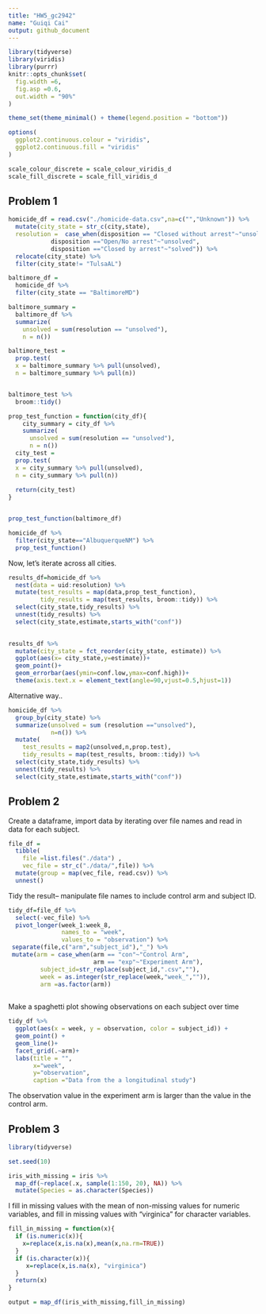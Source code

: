 ```yaml
---
title: "HW5_gc2942"
name: "Guiqi Cai"
output: github_document
---
```


```r
library(tidyverse)
library(viridis)
library(purrr)
knitr::opts_chunk$set(
  fig.width =6,
  fig.asp =0.6,
  out.width = "90%"
) 

theme_set(theme_minimal() + theme(legend.position = "bottom"))

options(
  ggplot2.continuous.colour = "viridis",
  ggplot2.continuous.fill = "viridis"
)

scale_colour_discrete = scale_colour_viridis_d
scale_fill_discrete = scale_fill_viridis_d

```


## Problem 1
```r
homicide_df = read.csv("./homicide-data.csv",na=c("","Unknown")) %>% 
  mutate(city_state = str_c(city,state),
  resolution =  case_when(disposition == "Closed without arrest"~"unsolved",
            disposition =="Open/No arrest"~"unsolved",
            disposition =="Closed by arrest"~"solved")) %>% 
  relocate(city_state) %>% 
  filter(city_state!= "TulsaAL")

```


```r
baltimore_df = 
  homicide_df %>% 
  filter(city_state == "BaltimoreMD")

baltimore_summary = 
  baltimore_df %>% 
  summarize(
    unsolved = sum(resolution == "unsolved"),
    n = n())

baltimore_test = 
  prop.test(
  x = baltimore_summary %>% pull(unsolved),
  n = baltimore_summary %>% pull(n))


baltimore_test %>% 
  broom::tidy()
```


```r
prop_test_function = function(city_df){
    city_summary = city_df %>% 
    summarize(
      unsolved = sum(resolution == "unsolved"),
      n = n())
  city_test = 
  prop.test(
  x = city_summary %>% pull(unsolved),
  n = city_summary %>% pull(n))
  
  return(city_test)
}


prop_test_function(baltimore_df)

homicide_df %>% 
  filter(city_state=="AlbuquerqueNM") %>% 
  prop_test_function()
```

Now, let's iterate across all cities.
```r
results_df=homicide_df %>% 
  nest(data = uid:resolution) %>% 
  mutate(test_results = map(data,prop_test_function),
         tidy_results = map(test_results, broom::tidy)) %>% 
  select(city_state,tidy_results) %>% 
  unnest(tidy_results) %>% 
  select(city_state,estimate,starts_with("conf"))
                        
```

```r
results_df %>% 
  mutate(city_state = fct_reorder(city_state, estimate)) %>% 
  ggplot(aes(x= city_state,y=estimate))+
  geom_point()+
  geom_errorbar(aes(ymin=conf.low,ymax=conf.high))+
  theme(axis.text.x = element_text(angle=90,vjust=0.5,hjust=1))
```
Alternative way..
```r
homicide_df %>% 
  group_by(city_state) %>% 
  summarize(unsolved = sum (resolution =="unsolved"),
            n=n()) %>% 
  mutate(
    test_results = map2(unsolved,n,prop.test),
    tidy_results = map(test_results, broom::tidy)) %>% 
  select(city_state,tidy_results) %>% 
  unnest(tidy_results) %>% 
  select(city_state,estimate,starts_with("conf"))
```


## Problem 2
Create a dataframe, import data by iterating over file names and read in data for each subject.
```r

file_df = 
  tibble(
    file =list.files("./data") ,
    vec_file = str_c("./data/",file)) %>% 
  mutate(group = map(vec_file, read.csv)) %>% 
  unnest()

```
Tidy the result-- manipulate file names to include control arm and subject ID.
```r
tidy_df=file_df %>% 
  select(-vec_file) %>% 
  pivot_longer(week_1:week_8,
               names_to = "week",
               values_to = "observation") %>% 
 separate(file,c("arm","subject_id"),"_") %>% 
 mutate(arm = case_when(arm == "con"~"Control Arm",
                        arm == "exp"~"Experiment Arm"),
         subject_id=str_replace(subject_id,".csv",""),
         week = as.integer(str_replace(week,"week_","")),
         arm =as.factor(arm))
      
```

Make a spaghetti plot showing observations on each subject over time

```r
tidy_df %>% 
  ggplot(aes(x = week, y = observation, color = subject_id)) + 
  geom_point() + 
  geom_line()+
  facet_grid(.~arm)+
  labs(title = "",
       x="week",
       y="observation",
       caption ="Data from the a longitudinal study")
```
The observation value in the experiment arm is larger than the value in the control arm.


## Problem 3
```r
library(tidyverse)

set.seed(10)

iris_with_missing = iris %>% 
  map_df(~replace(.x, sample(1:150, 20), NA)) %>%
  mutate(Species = as.character(Species))
```

I fill in missing values with the mean of non-missing values for numeric variables, and fill in missing values with "virginica" for character variables.

```r
fill_in_missing = function(x){
  if (is.numeric(x)){
    x=replace(x,is.na(x),mean(x,na.rm=TRUE))
  } 
  if (is.character(x)){
     x=replace(x,is.na(x), "virginica") 
  }
  return(x)
}
```


```r
output = map_df(iris_with_missing,fill_in_missing)
```



